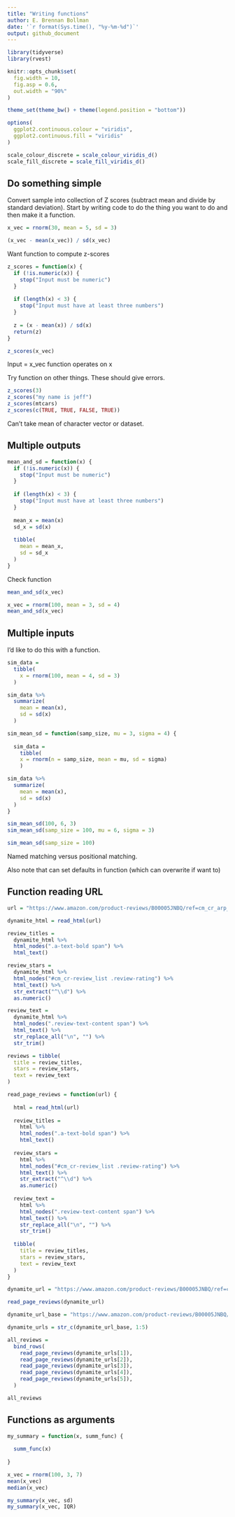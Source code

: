 ```yaml
---
title: "Writing functions"
author: E. Brennan Bollman
date: '`r format(Sys.time(), "%y-%m-%d")`'
output: github_document
---
```


```r
library(tidyverse)
library(rvest)

knitr::opts_chunk$set(
  fig.width = 10,
  fig.asp = 0.6,
  out.width = "90%"
)

theme_set(theme_bw() + theme(legend.position = "bottom")) 

options(
  ggplot2.continuous.colour = "viridis",
  ggplot2.continuous.fill = "viridis"
)

scale_colour_discrete = scale_colour_viridis_d()
scale_fill_discrete = scale_fill_viridis_d()
```


## Do something simple

Convert sample into collection of Z scores (subtract mean and divide by standard deviation). Start by writing code to do the thing you want to do and then make it a function.

```r
x_vec = rnorm(30, mean = 5, sd = 3)

(x_vec - mean(x_vec)) / sd(x_vec)
```

Want function to compute z-scores

```r
z_scores = function(x) {
  if (!is.numeric(x)) {
    stop("Input must be numeric")
  }
  
  if (length(x) < 3) {
    stop("Input must have at least three numbers")
  }
  
  z = (x - mean(x)) / sd(x)
  return(z)
}

z_scores(x_vec)
```

Input = x_vec
function operates on x

Try function on other things. These should give errors.

```r
z_scores(3)
z_scores("my name is jeff")
z_scores(mtcars)
z_scores(c(TRUE, TRUE, FALSE, TRUE))
```

Can't take mean of character vector or dataset.

## Multiple outputs

```r
mean_and_sd = function(x) {
  if (!is.numeric(x)) {
    stop("Input must be numeric")
  }
  
  if (length(x) < 3) {
    stop("Input must have at least three numbers")
  }
  
  mean_x = mean(x)
  sd_x = sd(x)
  
  tibble(
    mean = mean_x,
    sd = sd_x
  )
}
```

Check function

```r
mean_and_sd(x_vec)
```

```r
x_vec = rnorm(100, mean = 3, sd = 4)
mean_and_sd(x_vec)
```


## Multiple inputs

I'd like to do this with a function.

```r
sim_data = 
  tibble(
    x = rnorm(100, mean = 4, sd = 3)
  )

sim_data %>% 
  summarize(
    mean = mean(x),
    sd = sd(x)
  )
```


```r
sim_mean_sd = function(samp_size, mu = 3, sigma = 4) {
  
  sim_data = 
    tibble(
    x = rnorm(n = samp_size, mean = mu, sd = sigma)
    )

sim_data %>% 
  summarize(
    mean = mean(x),
    sd = sd(x)
  )
}

sim_mean_sd(100, 6, 3)
sim_mean_sd(samp_size = 100, mu = 6, sigma = 3)

sim_mean_sd(samp_size = 100)
```

Named matching versus positional matching. 

Also note that can set defaults in function (which can overwrite if want to)

## Function reading URL

```r
url = "https://www.amazon.com/product-reviews/B00005JNBQ/ref=cm_cr_arp_d_viewopt_rvwer?ie=UTF8&reviewerType=avp_only_reviews&sortBy=recent&pageNumber=1"

dynamite_html = read_html(url)

review_titles = 
  dynamite_html %>%
  html_nodes(".a-text-bold span") %>%
  html_text()

review_stars = 
  dynamite_html %>%
  html_nodes("#cm_cr-review_list .review-rating") %>%
  html_text() %>%
  str_extract("^\\d") %>%
  as.numeric()

review_text = 
  dynamite_html %>%
  html_nodes(".review-text-content span") %>%
  html_text() %>% 
  str_replace_all("\n", "") %>% 
  str_trim()

reviews = tibble(
  title = review_titles,
  stars = review_stars,
  text = review_text
)
```

```r
read_page_reviews = function(url) {
  
  html = read_html(url)
  
  review_titles = 
    html %>%
    html_nodes(".a-text-bold span") %>%
    html_text()
  
  review_stars = 
    html %>%
    html_nodes("#cm_cr-review_list .review-rating") %>%
    html_text() %>%
    str_extract("^\\d") %>%
    as.numeric()
  
  review_text = 
    html %>%
    html_nodes(".review-text-content span") %>%
    html_text() %>% 
    str_replace_all("\n", "") %>% 
    str_trim()
  
  tibble(
    title = review_titles,
    stars = review_stars,
    text = review_text
  )
}
```

```r
dynamite_url = "https://www.amazon.com/product-reviews/B00005JNBQ/ref=cm_cr_arp_d_viewopt_rvwer?ie=UTF8&reviewerType=avp_only_reviews&sortBy=recent&pageNumber=2"

read_page_reviews(dynamite_url)
```

```r
dynamite_url_base = "https://www.amazon.com/product-reviews/B00005JNBQ/ref=cm_cr_arp_d_viewopt_rvwer?ie=UTF8&reviewerType=avp_only_reviews&sortBy=recent&pageNumber="

dynamite_urls = str_c(dynamite_url_base, 1:5)

all_reviews = 
  bind_rows(
    read_page_reviews(dynamite_urls[1]),
    read_page_reviews(dynamite_urls[2]),
    read_page_reviews(dynamite_urls[3]),
    read_page_reviews(dynamite_urls[4]),
    read_page_reviews(dynamite_urls[5]),
  )

all_reviews

```

## Functions as arguments

```r
my_summary = function(x, summ_func) {
  
  summ_func(x)
  
}

x_vec = rnorm(100, 3, 7)
mean(x_vec)
median(x_vec)

my_summary(x_vec, sd)
my_summary(x_vec, IQR)
```


